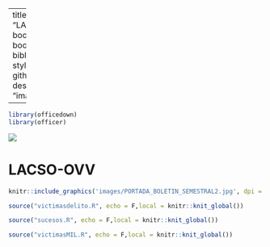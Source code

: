 

--- 
title: "Boletín primer semestre de 2021"
author: "LACSO-OVV"
date: ""
site: bookdown::bookdown_site
output: bookdown::gitbook
documentclass: book
bibliography: [book.bib, packages.bib]
biblio-style: apalike
csl: apa.csl
link-citations: yes
github-repo: rstudio/bookdown-demo
description: ""
cover-image: "images/PORTADA_BOLETIN_SEMESTRAL2.jpg"

---

```r
library(officedown)
library(officer)

```

![](images/PORTADA_BOLETIN_SEMESTRAL2.jpg)

# LACSO-OVV {-}



```r
knitr::include_graphics('images/PORTADA_BOLETIN_SEMESTRAL2.jpg', dpi = NA)
```

```r
source("victimasdelito.R", echo = F,local = knitr::knit_global())
```

```r
source("sucesos.R", echo = F,local = knitr::knit_global())
```

```r
source("victimasMIL.R", echo = F,local = knitr::knit_global())
```
